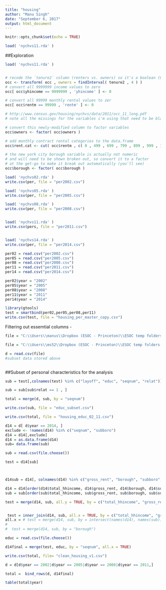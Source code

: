 ```yaml
---
title: "housing"
author: "Manu Singh"
date: "September 6, 2017"
output: html_document
---
```


```r
knitr::opts_chunk$set(echo = TRUE)
```

```r
load( 'nychvs11.rda' )

```


##Exploration

```r
load( 'nychvs11.rda' )


# recode the `tenure2` column (renters vs. owners) so it's a boolean (0 or 1) variable based on ownership of the unit
occ <- transform( occ , owners = findInterval( tenure2 , 4 ) )
# convert all 9999999 income values to zero
occ[ occ$yhincome == 9999999 , 'yhincome' ] <- 0

# convert all 99999 monthly rental values to zer
occ[ occ$rentm == 99999 , 'rentm' ] <- 0

# http://www.census.gov/housing/nychvs/data/2011/occ_11_long.pdf
# note all the missings for the variables i'm using that need to be blanked out?  yeah huh.

# convert this newly-modified column to factor variables
occ$owners <- factor( occ$owners )

# add monthly contract rental categories to the data.frame
occ$rent.cat <- cut( occ$rentm , c( 0 , 499 , 699 , 799 , 899 , 999 , 1249 , 1499 , 1749 , 1999 , 2499 , Inf ) )

# the new york city borough variable is actually not numeric
# and will need to be shown broken out, so convert it to a factor
# at the get-go to make it break out automatically (you'll see)
occ$borough <- factor( occ$borough )


```

```r
load( 'nychvs02.rda' )
write.csv(per, file = "per2002.csv")

load( 'nychvs05.rda' )
write.csv(per, file = "per2005.csv")

load( 'nychvs08.rda' )
write.csv(per, file = "per2008.csv")


load( 'nychvs11.rda' )
write.csv(pers, file = "per2011.csv")


load( 'nychvs14.rda' )
write.csv(per, file = "per2014.csv")

per02 = read.csv("per2002.csv")
per05 = read.csv("per2005.csv")
per08 = read.csv("per2008.csv")
per11 = read.csv("per2011.csv")
per14 = read.csv("per2014.csv")

per02$year = "2002"
per05$year = "2005"
per08$year = "2008"
per11$year = "2011"
per14$year = "2014"

library(gtools)
test = smartbind(per02,per05,per08,per11) 
write.csv(test, file = "housing_per_master_copy.csv")

```

Filtering out essemtial columns - 
```r

file = "C:\\Users\\manus\\Dropbox (ESOC - Princeton)\\ESOC temp folders-MS\\random papers to read\\income in and housing access\\Code\\housing_occ.csv"

file = "C:\\Users\\ms52\\Dropbox (ESOC - Princeton)\\ESOC temp folders-MS\\random papers to read\\income in and housing access\\Code\\housing_occ.csv"

d = read.csv(file)
#subset data stored above



```

##Subset of personal characteristics for the analysis

```r

sub = test[,colnames(test) %in% c("layoff", "educ", "seqnum", "relat")]

sub = sub[sub$relat == 1 , ]

total = merge(d, sub, by = "seqnum")

write.csv(sub, file = "educ_subset.csv")

write.csv(total, file = "housing_educ_02_11.csv")

```



```r

d14 = d[ d$year == 2014, ]
exclude <- !names(d14) %in% c("seqnum", "subboro")
d14 = d14[,exclude]
d14 = as.data.frame(d14)
sub= data.frame(sub)

sub = read.csv(file.choose())

test = d14[sub]



d14sub = d14[, colnames(d14) %in% c("gross_rent", "borough", "subboro", "total_hhincome")]

d14 = d14[order(d14$total_hhincome, d14$gross_rent, d14$borough, d14$subboro),]
sub = sub[order(sub$total_hhincome, sub$gross_rent, sub$borough, sub$subboro),]

test = merge(d14, sub, all.y = TRUE, by = c("total_hhincome", "gross_rent", "borough"))


 test = inner_join(d14, sub, all.x = TRUE, by = c("total_hhincome", "gross_rent", "borough"))
all.x = # test = merge(d14, sub, by = intersect(names(d14), names(sub)),all = TRUE)
#       
#  test = merge(d14, sub, by = "borough")  

educ = read.csv(file.choose())

d14final = merge(test, educ, by = "seqnum", all.x = TRUE)

write.csv(total, file= "clean_housing_v1.csv")

d = d[d$year == 2002|d$year == 2005|d$year == 2008|d$year == 2011,]

total =  bind_rows(d, d14final)

table(total$year)


```

















